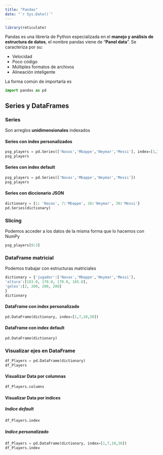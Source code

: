 ```yaml
---
title: "Pandas"
date: "`r Sys.Date()`"
---
```


```r

library(reticulate)

```

Pandas es una librería de Python especializada en el **manejo y análisis de estructura de datos**, el nombre pandas viene de "**Panel data**". Se caracteriza por su:

-   Velocidad
-   Poco código
-   Múltiples formatos de archivos
-   Alineación inteligente

La forma común de importarla es

```python

import pandas as pd

```

## Series y DataFrames

### Series

Son arreglos **unidimensionales** indexados

#### Series con index personalizados

```python
psg_players = pd.Series(['Navas','Mbappe','Neymar','Messi'], index=[1,7,10,30])
psg_players
```
#### Series con index default

```python
psg_players = pd.Series(['Navas','Mbappe','Neymar','Messi'])
psg_players
```

#### Series con diccionario JSON

```python
dictionary = {1: 'Navas', 7:'Mbappe', 10:'Neymar', 30:'Messi'}
pd.Series(dictionary)
```

### Slicing

Podemos acceder a los datos de la misma forma que lo hacemos con NumPy

```python
psg_players[0:3]
```

### DataFrame matricial

Podemos trabajar con estructuras matriciales

```python
dictionary = {'jugador':['Navas','Mbappe','Neymar','Messi'],
'altura':[183.0, 170.0, 170.0, 165.0],
'goles':[2, 200, 200, 200]
}
dictionary
```

#### DataFrame con index personalizado

```python
pd.DataFrame(dictionary, index=[1,7,10,30])
```

#### DataFrame con index default

```python
pd.DataFrame(dictionary)
```

### Visualizar ejes en DataFrame

```python
df_Players = pd.DataFrame(dictionary)
df_Players
```

#### Visualizar Data por columnas

```python
df_Players.columns
```

#### Visualizar Data por indices

##### Indice default

```python
df_Players.index
```

##### Indice personalizado

```python
df_Players = pd.DataFrame(dictionary, index=[1,7,10,30])
df_Players.index
```